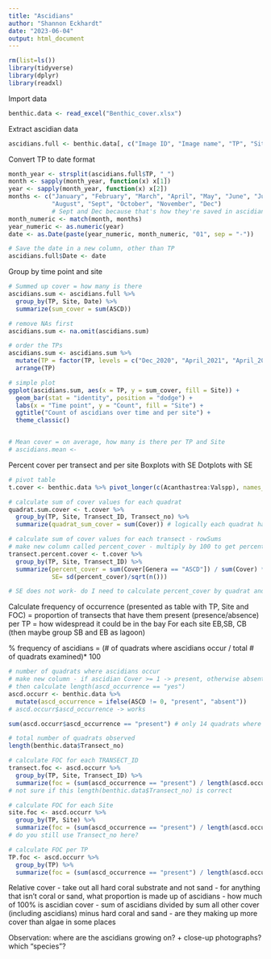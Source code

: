 ```yaml
---
title: "Ascidians"
author: "Shannon Eckhardt"
date: "2023-06-04"
output: html_document
---
```


```r
rm(list=ls())
library(tidyverse)
library(dplyr)
library(readxl)
```

Import data
```r
benthic.data <- read_excel("Benthic_cover.xlsx")
```

Extract ascidian data
```r
ascidians.full <- benthic.data[, c("Image ID", "Image name", "TP", "Site", "Transect_ID", "Transect_no", "ASCD")]
```

Convert TP to date format
```r
month_year <- strsplit(ascidians.full$TP, "_")
month <- sapply(month_year, function(x) x[1])
year <- sapply(month_year, function(x) x[2])
months <- c("January", "February", "March", "April", "May", "June", "July",
            "August", "Sept", "October", "November", "Dec") 
            # Sept and Dec because that's how they're saved in ascidians.full
month_numeric <- match(month, months)
year_numeric <- as.numeric(year)
date <- as.Date(paste(year_numeric, month_numeric, "01", sep = "-"))

# Save the date in a new column, other than TP
ascidians.full$Date <- date
```


Group by time point and site
```r
# Summed up cover = how many is there
ascidians.sum <- ascidians.full %>%
  group_by(TP, Site, Date) %>%
  summarize(sum_cover = sum(ASCD))

# remove NAs first
ascidians.sum <- na.omit(ascidians.sum)

# order the TPs
ascidians.sum <- ascidians.sum %>%
  mutate(TP = factor(TP, levels = c("Dec_2020", "April_2021", "April_2022", "Sept_2022", "Dec_2022",  "April_2023"))) %>%
  arrange(TP)

# simple plot
ggplot(ascidians.sum, aes(x = TP, y = sum_cover, fill = Site)) +
  geom_bar(stat = "identity", position = "dodge") +
  labs(x = "Time point", y = "Count", fill = "Site") +
  ggtitle("Count of ascidians over time and per site") +
  theme_classic()


# Mean cover = on average, how many is there per TP and Site
# ascidians.mean <- 
```

Percent cover per transect and per site
Boxplots with SE
Dotplots with SE
```r
# pivot table
t.cover <- benthic.data %>% pivot_longer(c(Acanthastrea:Valspp), names_to = "Genera", values_to = "Cover")

# calculate sum of cover values for each quadrat
quadrat.sum.cover <- t.cover %>%
  group_by(TP, Site, Transect_ID, Transect_no) %>%
  summarize(quadrat_sum_cover = sum(Cover)) # logically each quadrat has a cover of 100 because there are 100 points

# calculate sum of cover values for each transect - rowSums
# make new column called percent_cover - multiply by 100 to get percent
transect.percent.cover <- t.cover %>%
  group_by(TP, Site, Transect_ID) %>%
  summarize(percent_cover = sum(Cover[Genera == "ASCD"]) / sum(Cover) * 100, .groups = "drop",
            SE= sd(percent_cover)/sqrt(n()))

# SE does not work- do I need to calculate percent_cover by quadrat and then get the mean per transect?

```


Calculate frequency of occurrence (presented as table with TP, Site and FOC) = proportion of transects that have them present (presence/absence) per TP = how widespread it could be in the bay
  For each site EB,SB, CB (then maybe group SB and EB as lagoon)
  
% frequency of ascidians = (# of quadrats where ascidians occur / total # of quadrats examined)* 100
```r
# number of quadrats where ascidians occur
# make new column - if ascidian Cover >= 1 -> present, otherwise absent
# then calculate length(ascd_occurrence == "yes")
ascd.occurr <- benthic.data %>%
  mutate(ascd_occurrence = ifelse(ASCD != 0, "present", "absent"))
# ascd.occurr$ascd_occurrence -> works

sum(ascd.occurr$ascd_occurrence == "present") # only 14 quadrats where ascidians occur??

# total number of quadrats observed
length(benthic.data$Transect_no)

# calculate FOC for each TRANSECT_ID
transect.foc <- ascd.occurr %>%
  group_by(TP, Site, Transect_ID) %>%
  summarize(foc = (sum(ascd_occurrence == "present") / length(ascd.occurr$Transect_no))*100)
# not sure if this length(benthic.data$Transect_no) is correct

# calculate FOC for each Site
site.foc <- ascd.occurr %>%
  group_by(TP, Site) %>%
  summarize(foc = (sum(ascd_occurrence == "present") / length(ascd.occurr$Transect_no))*100)
# do you still use Transect_no here?

# calculate FOC per TP
TP.foc <- ascd.occurr %>%
  group_by(TP) %>%
  summarize(foc = (sum(ascd_occurrence == "present") / length(ascd.occurr$Transect_no))*100)
```

  
Relative cover
- take out all hard coral substrate and not sand
- for anything that isn't coral or sand, what proportion is made up of ascidians
- how much of 100% is ascidian cover
- sum of ascidians divided by sum all other cover (including ascidians) minus hard coral and sand
- are they making up more cover than algae in some places

Observation: where are the ascidians growing on? + close-up photographs? which "species"?


